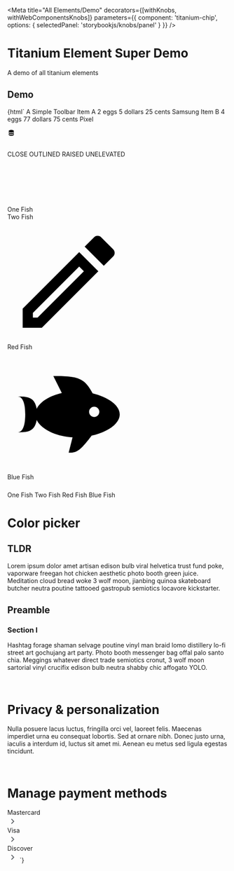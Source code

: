 

<Meta
  title="All Elements/Demo"
  decorators={[withKnobs, withWebComponentsKnobs]}
  parameters={{ component: 'titanium-chip', options: { selectedPanel: 'storybookjs/knobs/panel' } }}
/>

# Titanium Element Super Demo

A demo of all titanium elements

## Demo

<Preview withToolbar>
  <Story name="Demo">
    {html`
        <titanium-toolbar> <span main-title>A Simple Toolbar</span></titanium-toolbar>
        <titanium-header header="Titanium elements" subHeader="One stop shop for everything good" style="padding-top: 60px"></titanium-header>
        <titanium-data-table header="Data table">
          <titanium-search-input slot="search-button" ></titanium-search-input>
          <titanium-svg-button slot="filter-button"  path="M19 13h-6v6h-2v-6H5v-2h6V5h2v6h6v2z"></titanium-svg-button>
          <titanium-svg-button slot="table-actions" path="M19 13h-6v6h-2v-6H5v-2h6V5h2v6h6v2z"></titanium-svg-button>
          <titanium-chip label="Hello" closeable slot="filters"></titanium-chip>
          <titanium-chip label="World" closeable slot="filters"></titanium-chip>
          <titanium-chip label="Hello" closeable slot="filters"></titanium-chip>
          <titanium-chip label="World" closeable slot="filters"></titanium-chip>
          <titanium-chip label="Hello" closeable slot="filters"></titanium-chip>
          <titanium-chip label="World" closeable slot="filters"></titanium-chip>
          <titanium-data-table-header slot="table-headers" large columnName="Name" title="Name" sortBy="Name"></titanium-data-table-header>
          <titanium-data-table-header slot="table-headers" desktop title="Short Name" sortBy="SName"></titanium-data-table-header>
          <titanium-data-table-header slot="table-headers" no-sort desktop title="Type"></titanium-data-table-header>
          <titanium-data-table-header slot="table-headers" no-sort desktop center width="105px" title="Phone Number"></titanium-data-table-header>
          <titanium-data-table-header slot="table-headers" no-sort width="75px" right title="Locations"></titanium-data-table-header>
          <titanium-data-table-item slot="items">
            <row-item large>Item A</row-item>
            <row-item desktop>2 eggs</row-item>
            <row-item desktop>5 dollars</row-item>
            <row-item desktop width="105px" center>25 cents</row-item>
            <row-item width="75px" right>Samsung</row-item>
          </titanium-data-table-item>
          <titanium-data-table-item slot="items">
            <row-item large>Item B</row-item>
            <row-item desktop>4 eggs</row-item>
            <row-item desktop>77 dollars</row-item>
            <row-item desktop width="105px" center>75 cents</row-item>
            <row-item width="75px" right>Pixel</row-item>
          </titanium-data-table-item>
        </titanium-data-table>
        <p>
          <titanium-chip label="C Drive" closeable ></titanium-chip>
          <titanium-chip label="D Drive" closeable ></titanium-chip>
          <titanium-chip label="F Drive" closeable ></titanium-chip>
          <titanium-chip label="F Drive" closeable ></titanium-chip>
          <titanium-chip label="This Guy" src="https://mapi.leavitt.com/People(771130)/Default.Picture(size=35)" ></titanium-chip>
          <titanium-chip label="Main frame" closeable >
            <svg slot="chip-icon" style="width:18px;height:18px" viewBox="0 0 24 24">
              <path
                d="M12,3C7.58,3 4,4.79 4,7C4,9.21 7.58,11 12,11C16.42,11 20,9.21 20,7C20,4.79 16.42,3 12,3M4,9V12C4,14.21 7.58,16 12,16C16.42,16 20,14.21 20,12V9C20,11.21 16.42,13 12,13C7.58,13 4,11.21 4,9M4,14V17C4,19.21 7.58,21 12,21C16.42,21 20,19.21 20,17V14C20,16.21 16.42,18 12,18C7.58,18 4,16.21 4,14Z"
              />
            </svg>
          </titanium-chip>
        </p>
        <br />
        <titanium-button >CLOSE</titanium-button>
        <titanium-button outlined >OUTLINED</titanium-button>
        <titanium-button raised >RAISED</titanium-button>
        <titanium-button unelevated >UNELEVATED</titanium-button>
        <br />
        <br />
        <titanium-loading-indicator ></titanium-loading-indicator>
        <br />
        <br />
        <titanium-progress > </titanium-progress>
        <br />
        <br />
        <titanium-search-input ></titanium-search-input>
        <titanium-single-select
          style="max-width: 400px; margin: 24px 0;"
          itemlabelpath="FullName"
          hinttext="Search for a person or group to add them as a participant"
          placeholder="Add participants"
        >
        </titanium-single-select>
        <titanium-single-select
          style="max-width: 400px; margin: 24px 0;"
          shaped
          itemlabelpath="Shaped"
          hinttext="Search for a person or group to add them as a participant"
          placeholder="Shaped"
        >
        </titanium-single-select>
        <titanium-single-select
          style="max-width: 400px; margin: 24px 0;"
          filled
          itemlabelpath="Filled"
          hinttext="Search for a person or group to add them as a participant"
          placeholder="Filled"
        >
        </titanium-single-select>
        <titanium-svg-button  path="M20,11V13H8L13.5,18.5L12.08,19.92L4.16,12L12.08,4.08L13.5,5.5L8,11H20Z"></titanium-svg-button>
        <titanium-svg-button large  path="M5,20H19V18H5M19,9H15V3H9V9H5L12,16L19,9Z"></titanium-svg-button>
        <menu-container style="display: flex; flex-direction: column;width: 280px;margin: 24px 0;">
          <titanium-side-menu-item href="#" >One Fish</titanium-side-menu-item>
          <titanium-side-menu-item href="#">Two Fish</titanium-side-menu-item>
          <titanium-side-menu-item href="#" selected>
            <svg viewBox="0 0 24 24">
              <path d="M14.06 9.02l.92.92L5.92 19H5v-.92l9.06-9.06M17.66 3c-.25 0-.51.1-.7.29l-1.83 1.83 3.75 3.75 1.83-1.83c.39-.39.39-1.02 0-1.41l-2.34-2.34c-.2-.2-.45-.29-.71-.29zm-3.6 3.19L3 17.25V21h3.75L17.81 9.94l-3.75-3.75z" /></svg >
              <span>Red Fish</span>
          </titanium-side-menu-item>
          <titanium-side-menu-item href="#">
          <svg viewBox="0 0 24 24">
               <path d="M12,20L12.76,17C9.5,16.79 6.59,15.4 5.75,13.58C5.66,14.06 5.53,14.5 5.33,14.83C4.67,16 3.33,16 2,16C3.1,16 3.5,14.43 3.5,12.5C3.5,10.57 3.1,9 2,9C3.33,9 4.67,9 5.33,10.17C5.53,10.5 5.66,10.94 5.75,11.42C6.4,10 8.32,8.85 10.66,8.32L9,5C11,5 13,5 14.33,5.67C15.46,6.23 16.11,7.27 16.69,8.38C19.61,9.08 22,10.66 22,12.5C22,14.38 19.5,16 16.5,16.66C15.67,17.76 14.86,18.78 14.17,19.33C13.33,20 12.67,20 12,20M17,11A1,1 0 0,0 16,12A1,1 0 0,0 17,13A1,1 0 0,0 18,12A1,1 0 0,0 17,11Z"/></svg>
              <span>Blue Fish</span>
          </titanium-side-menu-item>
        </menu-container>
        <titanium-tab-control style="margin: 24px 0;">
          <titanium-tab-control-item> One Fish </titanium-tab-control-item>
          <titanium-tab-control-item> Two Fish </titanium-tab-control-item>
          <titanium-tab-control-item selected> Red Fish </titanium-tab-control-item>
          <titanium-tab-control-item> Blue Fish </titanium-tab-control-item>
        </titanium-tab-control>
        <titanium-card>
          <h1>Color picker</h1>
          <h2>TLDR</h2>
           <p>
          Lorem ipsum dolor amet artisan edison bulb viral helvetica trust fund poke, vaporware freegan hot chicken aesthetic photo booth green juice.
          Meditation cloud bread woke 3 wolf moon, jianbing quinoa skateboard butcher neutra poutine tattooed gastropub semiotics locavore kickstarter.
        </p>
        <h2>Preamble</h2>
        <h3>Section I</h3>
        <p>
          Hashtag forage shaman selvage poutine vinyl man braid lomo distillery lo-fi street art gochujang art party. Photo booth messenger bag offal palo santo
          chia. Meggings whatever direct trade semiotics cronut, 3 wolf moon sartorial vinyl crucifix edison bulb neutra shabby chic affogato YOLO.
        </p>
        </titanium-card>
        <br />
        <titanium-single-action-card buttonTitle="Manage your data & personalization">
          <h1>Privacy & personalization</h1>
          <p>
            Nulla posuere lacus luctus, fringilla orci vel, laoreet felis. Maecenas imperdiet urna eu consequat lobortis. Sed at ornare nibh. Donec justo urna,
            iaculis a interdum id, luctus sit amet mi. Aenean eu metus sed ligula egestas tincidunt.
          </p>
        </titanium-single-action-card>
        <br />
        <titanium-single-action-card  buttonTitle="Manage your data & personalization">
          <h1>Manage payment methods</h1>
          <titanium-card-list-item  title="Mastercard">
            <div>Mastercard</div>
            <div spacer></div>
            <svg viewBox="0 0 24 24" style="height: 24px; width: 24px; flex-shrink: 0;fill: #5f6368"">
              <path d="M10 6L8.59 7.41 13.17 12l-4.58 4.59L10 18l6-6z" />
            </svg>
          </titanium-card-list-item>
          <titanium-card-list-item  title="Visa">
            <div>Visa</div>
            <div spacer></div>
            <svg viewBox="0 0 24 24" style="height: 24px; width: 24px; flex-shrink: 0;fill: #5f6368"">
              <path d="M10 6L8.59 7.41 13.17 12l-4.58 4.59L10 18l6-6z" />
            </svg>
          </titanium-card-list-item>
          <titanium-card-list-item  title="Discover">
            <div>Discover</div>
            <div spacer></div>
            <svg viewBox="0 0 24 24" style="height: 24px; width: 24px; flex-shrink: 0; fill: #5f6368">
              <path d="M10 6L8.59 7.41 13.17 12l-4.58 4.59L10 18l6-6z" />
            </svg>
          </titanium-card-list-item>
        </titanium-single-action-card>
        <titanium-error-page></titanium-error-page>
        <titanium-access-denied-page></titanium-access-denied-page>
    `}
  </Story>
</Preview>
